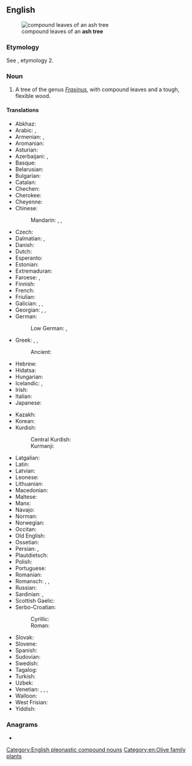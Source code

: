 ==English==
[[File:Fraxinus angustifolia subsp angustifolia.jpg|thumb|compound leaves of an '''ash tree''']]

===Etymology===
See {{m|en|ash}}, etymology 2.

===Noun===
{{en-noun}}
{{wikipedia}}

# A tree of the genus ''[[Fraxinus]]'', with compound leaves and a tough, flexible wood.

====Translations====
{{trans-top|''Fraxinus'' tree}}
* Abkhaz: {{t|ab|ажа|sc=Cyrl}}
* Arabic: {{t|ar|مُرَّان|m}}, {{t|ar|دَرْدَار|m}}
* Armenian: {{t+|hy|հացենի}}, {{t+|hy|հացի}}
* Aromanian: {{t|rup|frapsin}}
* Asturian: {{t|ast|freisnu|m}}
* Azerbaijani: {{t|az|göyrüş}}, {{t|az|vən}}
* Basque: {{t+|eu|lizar}}
* Belarusian: {{t|be|я́сень|m|sc=Cyrl}}
* Bulgarian: {{t+|bg|ясен}}
* Catalan: {{t|ca|freixe|m}}
* Chechen: {{t|ce|къахьашту}}
* Cherokee: {{t|chr|ᏙᏧ}}
* Cheyenne: {{t|chy|mótó'e}}
* Chinese:
*: Mandarin: {{t+|cmn|梣|tr=cén}}, {{t-check|cmn|桉樹|tr=ānshù|sc=Hani}}, {{t+check|cmn|桉树|tr=ān shù|sc=Hani}}
* Czech: {{t+|cs|jasan|m}}
* Dalmatian: {{t|dlm|uarno|m}}, {{t|dlm|guarn|m}}
* Danish: {{t+|da|ask|c}}
* Dutch: {{t+|nl|es|m}}
* Esperanto: {{t|eo|frakseno}}
* Estonian: {{t+|et|saar}}
* Extremaduran: {{t|ext|fresnu}}
* Faroese: {{t|fo|ask|f}}, {{t|fo|askur|m}}
* Finnish: {{t+|fi|saarni}}
* French: {{t+|fr|frêne|m}}
* Friulian: {{t|fur|frassin|m}}
* Galician: {{t+|gl|freixo|m}}, {{t|gl|pulleiro|m}}, {{t+|gl|cornabude|m}}
* Georgian: {{t|ka|იფანი|sc=Geor}}, {{t|ka|კოპიტი|sc=Geor}}, {{t|ka|ცირცელი|sc=Geor}}
* German: {{t+|de|Esche|f}}
*: Low German: {{t|nds-de|esch}}, {{t|nds-de|isch}}
* Greek: {{t+|el|μελιά|f|sc=Grek}}, {{t+|el|φλαμουριά|f|sc=Grek}}, {{t+|el|φράξος|m|sc=Grek}}
*: Ancient: {{t|grc|μελία|f}}
* Hebrew: {{t+|he|מֵילָה|f|tr=melá|sc=Hebr}}
* Hidatsa: {{t|hid|mishba}}
* Hungarian: {{t+|hu|kőris}}
* Icelandic: {{t+|is|askur|m}}, {{t+|is|eski|n}}
* Irish: {{t|ga|fuinseog|f}}
* Italian: {{t+|it|frassino|m}}
* Japanese: {{t+|ja|梣|tr=[[トネリコ]], toneriko}}
{{trans-mid}}
* Kazakh: {{t|kk|шаған}}
* Korean: {{t+|ko|물푸레나무}}
* Kurdish:
*: Central Kurdish: {{t|ckb|بِناو}}
*: Kurmanji: {{t+|ku|benav}}
* Latgalian: {{t|ltg|ūss|m}}
* Latin: {{t|la|fraxinus|f}}
* Latvian: {{t|lv|osis|m}}
* Leonese: {{t|roa-leo|freisnu}}
* Lithuanian: {{t+|lt|uosis|m}}
* Macedonian: {{t|mk|јасен|sc=Cyrl}}
* Maltese: {{t|mt|fraxxnu}}
* Manx: {{t|gv|unjin|m}}
* Navajo: {{t|nv|dahbaʼ}}
* Norman: {{t|nrf|frêne|m}}
* Norwegian: {{t+|no|ask|m}}
* Occitan: {{t+|oc|fraisse|m}}
* Old English: {{t|ang|æsċ|m}}
* Ossetian: {{t|os|кӕрз}}
* Persian: {{t+|fa|زبان گنجشک|tr=zabân-gonješk|sc=fa-Arab}}, {{t+|fa|ون|tr=van|sc=fa-Arab}}
* Plautdietsch: {{t|pdt|Asch|f}}
* Polish: {{t+|pl|jesion|m}}
* Portuguese: {{t+|pt|freixo|m}}
* Romanian: {{t+|ro|frasin|m}}
* Romansch: {{t|rm|fraissen}}, {{t|rm|fraischen}}, {{t|rm|fressen}}
* Russian: {{t+|ru|я́сень|m}}
* Sardinian: {{t|sc|frassu}}, {{t|sc|oga}}
* Scottish Gaelic: {{t|gd|uinnseann|m}}
* Serbo-Croatian:
*: Cyrillic: {{t|sh|јасен|m|sc=Cyrl}}
*: Roman: {{t+|sh|jasen|m}}
* Slovak: {{t+|sk|jaseň|m}}
* Slovene: {{t+|sl|jesen|m}}
* Spanish: {{t+|es|fresno|m}}
* Sudovian: {{t|xsv|vōsis|m}}
* Swedish: {{t+|sv|ask}}
* Tagalog: {{t|tl|presno}}
* Turkish: {{t+|tr|dişbudak}}
* Uzbek: {{t+|uz|shumtol}}
* Venetian: {{t+|vec|fràsene|m}}, {{t|vec|fràsino|m}}, {{t|vec|fràsen|m}}, {{t|vec|fràsan|m}}
* Walloon: {{t+|wa|frinne|m}}
* West Frisian: {{t|fy|esk|c}}
* Yiddish: {{t|yi|אַשבוים|m|sc=Hebr}}
{{trans-bottom}}

===Anagrams===
* {{anagrams|en|a=aeehrst|Heaters|Theresa|aethers|eraseth|hearest|heartes|heaters|reheats|seareth|sethera|æthers}}

[[Category:English pleonastic compound nouns]]
[[Category:en:Olive family plants]]
